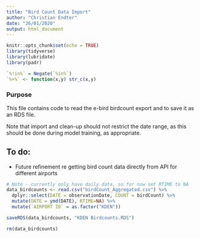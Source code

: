 ```yaml
---
title: "Bird Count Data Import"
author: "Christian Endter"
date: "26/01/2020"
output: html_document
---
```


```r
knitr::opts_chunk$set(echo = TRUE)
library(tidyverse)
library(lubridate)
library(padr)

`%!in%` = Negate(`%in%`)
`%+%` <- function(x,y) str_c(x,y)
```

### Purpose  
This file contains code to read the e-bird birdcount export and to save it as an RDS file.

Note that import and clean-up should not restrict the date range, as this should be done during model training, as appropriate.

## To do:
* Future refinement re getting bird count data directly from API for different airports

```r
# Note - currently only have daily data, so for now set RTIME to NA
data_birdcounts <- read.csv("birdCount_Aggregated.csv") %>% 
  dplyr::select(DATE = observationDate, COUNT = birdCount) %>%
  mutate(DATE = ymd(DATE), RTIME=NA) %>%
  mutate(`AIRPORT ID` = as.factor("KDEN"))

saveRDS(data_birdcounts, "KDEN Birdcounts.RDS")

rm(data_birdcounts)
```